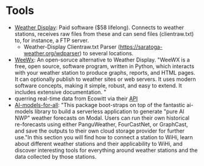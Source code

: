 # Tools

- [Weather Display](https://www.weather-display.com/): Paid software ($58 lifelong). Connects to weather stations, receives raw files from these and can send files (clientraw.txt) to, for instance, a FTP server. 
    - Weather-Display Clientraw.txt Parser (https://saratoga-weather.org/wdparser)
to several locations.
- [WeeWx](https://weewx.com/): An open-soruce alternative to Weather Display. "WeeWX is a free, open source, software program, written in Python, which interacts with your weather station to produce graphs, reports, and HTML pages. It can optionally publish to weather sites or web servers. It uses modern software concepts, making it simple, robust, and easy to extend. It includes extensive documentation. "  
- querring real-time data from Ecowitt via their [API](https://doc.ecowitt.net/web/#/apiv3en?page_id=17)
- [AI-models-for-all](https://github.com/darothen/ai-models-for-all): "This package boot-straps on top of the fantastic ai-models library to build a serverless application to generate "pure AI NWP" weather forecasts on Modal. Users can run their own historical re-forecasts using either PanguWeather, FourCastNet, or GraphCast, and save the outputs to their own cloud storage provider for further use."In this section you will find how to connect a station to WiHi, learn about different weather stations and their applicability to WiHi, and discover interesting tools for everything around weather stations and the data collected by those stations.